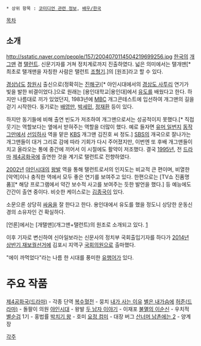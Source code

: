  * 상위 항목 : [[코미디언 관련 정보]], [[배우/한국]]
[[목차]]

== 소개 ==
http://sstatic.naver.com/people/157/2004070114504219699256.jpg
[[한국]]의 [[개그맨#s-1|개그맨]] 겸 [[탤런트]]. 신문기자를 거쳐 정치계로까지 진출하였다. 넓은 의미에서는 탤개맨[* 최초로 탤개맨을 자칭한 사람은 탤런트 [[조형기]].]의 [원조]라고 할 수 있다. 

[[경상남도]] [[창원시]] 출신으로(정확히는 [[진해구]])[* 야인시대에서의 [[동남 방언|경상도 사투리]] 연기가 빛을 발한 비결이었다.]으로 원래는 [용인대학교|용인대]에서 [[유도]]를 배웠다고 한다. 하지만 나름대로 끼가 있었던지, 1983년에 [[문화방송|MBC]] 개그콘테스트에 입선하여 개그맨의 길을 걷기 시작한다. 동기로는 [[배영만]], [[박세민]], [[정재환]] 등이 있다.

하지만 동기들에 비해 출연 빈도가 저조하여 개그맨으로서는 성공적이지 못했다.[* 직접 웃기는 역할보다는 옆에서 받혀주는 역할을 더많이 했다. 예로 들자면 [[유머 일번지]] [[동작그만]]에서 [[선임하사]] 역을 맡은 [[한국방송공사|KBS]] 개그맨 김진호 씨 정도.] [[SBS]]의 개국으로 잘나가는 개그맨들이 대거 그리로 감에 따라 기회가 다시 주어졌지만, 이번엔 또 후배 개그맨들이 치고 올라오는 통에 중간에 끼어서 이 시절에도 활약이 저조했다. 결국 [[1995년]], 전 [[드라마#s-2|드라마]] [[제4공화국(드라마)|제4공화국]]에 출연한 것을 계기로 탤런트로 전향하였다. 

[[2002년]] [[야인시대]]의 [[왕발#s-1|왕발]] 역을 통해 탤런트로서의 인지도는 비교적 큰 편이며, 비열한 [악역]이나 충직한 역에서 모두 좋은 연기를 보여주고 있다. 한편으로는 [TV쇼 진품명품][* 해당 프로그램에서 약간 보수적 사고를 보여주는 듯한 발언을 했다.] 등 예능에도 간간이 출연 중이다. 비슷한 케이스로는 [[김종국(코미디언)|김종국]]이 있다.

소문으론 상당히 [[싸움#s-1|싸움]]을 잘 한다고 한다. 용인대에서 유도를 했을 정도니 상당한 운동신경의 소유자인 건 확실하다.  

[언론]에서는 [개탤맨](개그맨+탤런트)의 원조로 소개되고 있다. [http://news.hankooki.com/lpage/culture/200706/h2007061307421484220.htm]

이후 기자로 변신하여 신아일보라는 신문사의 정치부 국회출입기자를 하다가 [[2014년 상반기 재보궐선거]]에 김포시 지역구 [[국회의원]]으로 출마했다.

"에이 까먹었다"라는 나름 한 시대를 풍미한 [[유행어]]가 있다.
  
= 주요 작품 =
[[제4공화국(드라마)]] - 각종 단역
[[복수혈전]] - 뭉치
[[내가 사는 이유]]
[[별은 내가슴에]]
[[허준(드라마)]] - 돌팔이 의원
[[야인시대]] - 왕발
[[두 남자 이야기]] - 이재포
[[불멸의 이순신]] - 우치적
[[별순검]] 1기 - 홍법률
[[박치기 왕]] - 호미
[[요정 컴미]] - 대장 버그
[[산너머 남촌에는(드라마)#s-3|산너머 남촌에는 2]] - 양계장

[[각주]]
